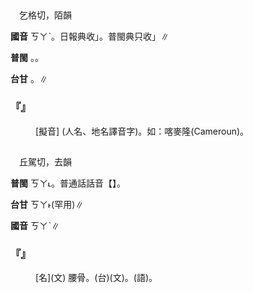 
=={{ruby|喀|ㄎㄚˋ}}==

　乞格切，陌韻

'''國音''' <rt>ㄎㄚˋ</rt>。日報典收{{ruby|「|ㄎㄚ}}{{ruby|、|ㄎㄚˋ}}{{ruby|、|ㄎㄜ}}{{ruby|、|ㄎㄜˋ}}」。普閩典只收{{ruby|「|ㄎㄚ}}」∥

'''普閩''' {{ruby|(文)|ㄎㄧㆤㆶ}}。{{ruby|(白)|ㄎㆤㆷ}}。

'''台甘''' {{ruby|(文)|ㄎㄧㆤㆶ}}。{{ruby|(語)|ㄎㆥㆷ ͘}}∥

    

==='''『{{ruby|喀|ㄎㄚˋ}}』'''===
: [擬音] (人名、地名譯音字)。如：喀麥隆(Cameroun)。
    

=={{ruby|髂|ㄎㄚˋ}}==

　丘駕切，去{{ruby|禡|ㄇㄚˋ}}韻

'''普閩''' <rt>ㄎㄚ˪</rt>。普通話話音【{{ruby|髂|ㄑㄧㄚˋ}}】。

'''台甘''' <rt>ㄎㄚ˫</rt>(罕用)∥

'''國音''' <rt>ㄎㄚˋ</rt>∥

    

==='''『{{ruby|髂|ㄎㄚˋ}}』'''===
: [名](文) 腰骨。(台)(文){{ruby|腰|ㄧㄠ}}{{ruby|骨|ㄍㄨㆵ}}。{{ruby|腰|ㄧㄜ}}{{ruby|骨|ㄍㄨㆵ}}(語)。
    
